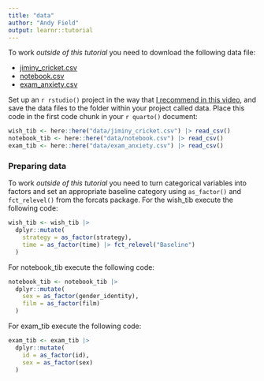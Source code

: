 ```yaml
---
title: "data"
author: "Andy Field"
output: learnr::tutorial
---
```


To work *outside of this tutorial* you need to download the following data file:

* [jiminy_cricket.csv](https://www.discovr.rocks/csv/jiminy_cricket.csv)
* [notebook.csv](https://www.discovr.rocks/csv/notebook.csv)
* [exam_anxiety.csv](https://www.discovr.rocks/csv/exam_anxiety.csv)

Set up an `r rstudio()` project in the way that [I recommend in this video](https://youtu.be/mqT7c17tofE?si=R0aSApz66fGQKESl), and save the data files to the folder within your project called [data]{.alt}. Place this code in the first code chunk in your `r quarto()` document:

```r
wish_tib <- here::here("data/jiminy_cricket.csv") |> read_csv()
notebook_tib <- here::here("data/notebook.csv") |> read_csv()
exam_tib <- here::here("data/exam_anxiety.csv") |> read_csv()
```

### Preparing data

To work *outside of this tutorial* you need to turn categorical variables into factors and set an appropriate baseline category using `as_factor()` and `fct_relevel()` from the [forcats]{.pkg} package. For the [wish_tib]{.alt} execute the following code:

```r
wish_tib <- wish_tib |>
  dplyr::mutate(
    strategy = as_factor(strategy),
    time = as_factor(time) |> fct_relevel("Baseline")
  )
```

For [notebook_tib]{.alt} execute the following code:

```r
notebook_tib <- notebook_tib |>
  dplyr::mutate(
    sex = as_factor(gender_identity),
    film = as_factor(film)
  )
```

For [exam_tib]{.alt} execute the following code:

```r
exam_tib <- exam_tib |>
  dplyr::mutate(
    id = as_factor(id),
    sex = as_factor(sex)
  )
```